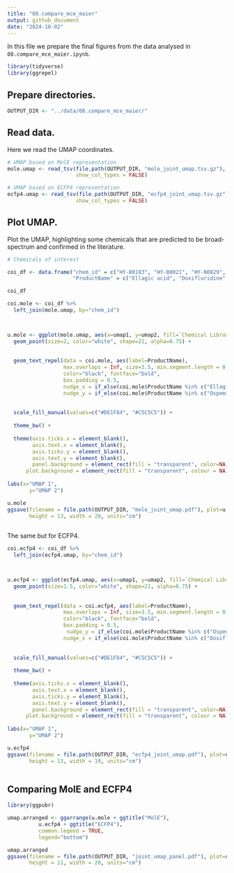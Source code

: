 ```yaml
---
title: "08.compare_mce_maier"
output: github_document
date: "2024-10-02"
---  
```

  
In this file we prepare the final figures from the data analysed in `08.compare_mce_maier.ipynb`. 

```r
library(tidyverse)
library(ggrepel)
```

## Prepare directories. 
  
```r

OUTPUT_DIR <- "../data/08.compare_mce_maier/"

```


## Read data.  
  
Here we read the UMAP coordinates.  
```r

# UMAP based on MolE representation
mole.umap <- read_tsv(file.path(OUTPUT_DIR, "mole_joint_umap.tsv.gz"), 
                      show_col_types = FALSE)

# UMAP based on ECFP4 representation
ecfp4.umap <- read_tsv(file.path(OUTPUT_DIR, "ecfp4_joint_umap.tsv.gz"), 
                      show_col_types = FALSE)
```

## Plot UMAP. 

Plot the UMAP, highlighting some chemicals that are predicted to be broad-spectrum and confirmed in the literature.

```r
# Chemicals of interest

coi_df <- data.frame("chem_id" = c("HY-B0183", "HY-B0021", "HY-N0829", "HY-B0723", "HY-B2136" ),
                     "ProductName" = c("Ellagic acid", "Doxifluridine", "Shionone", "Ospemifene", "Tannic acid"))

coi_df
```


 
```r

coi.mole <- coi_df %>% 
  left_join(mole.umap, by="chem_id")



u.mole <- ggplot(mole.umap, aes(x=umap1, y=umap2, fill=`Chemical Library`)) +
  geom_point(size=2, color="white", shape=21, alpha=0.75) +
  
  
  geom_text_repel(data = coi.mole, aes(label=ProductName), 
                  max.overlaps = Inf, size=3.5, min.segment.length = 0, 
                  color="black", fontface="bold",
                  box.padding = 0.5,
                  nudge_x = if_else(coi.mole$ProductName %in% c("Ellagic acid", "Tannic acid", "Ospemifene"), 1, 0),
                  nudge_y = if_else(coi.mole$ProductName %in% c("Ospemifene"), 3, 0)) +
  
  
  scale_fill_manual(values=c("#DE1F84", "#C5C5C5")) +
  
  theme_bw() +
  
  theme(axis.ticks.x = element_blank(),
        axis.text.x = element_blank(),
        axis.ticks.y = element_blank(),
        axis.text.y = element_blank(),
        panel.background = element_rect(fill = "transparent", color=NA),
      plot.background = element_rect(fill = "transparent", colour = NA))  + 
  
labs(x="UMAP 1",
       y="UMAP 2")

u.mole
ggsave(filename = file.path(OUTPUT_DIR, "mole_joint_umap.pdf"), plot=u.mole, dpi = 300,
       height = 13, width = 20, units="cm")
  

```


The same but for ECFP4. 
```r

coi.ecfp4 <- coi_df %>% 
  left_join(ecfp4.umap, by="chem_id")



u.ecfp4 <- ggplot(ecfp4.umap, aes(x=umap1, y=umap2, fill=`Chemical Library`)) +
  geom_point(size=1.5, color="white", shape=21, alpha=0.75) +
  
  
  geom_text_repel(data = coi.ecfp4, aes(label=ProductName), 
                  max.overlaps = Inf, size=3.5, min.segment.length = 0, 
                  color="black", fontface="bold",
                  box.padding = 0.5,
                   nudge_y = if_else(coi.mole$ProductName %in% c("Ospemifene", "Tannic acid"), -5, 0),
                  nudge_x = if_else(coi.mole$ProductName %in% c("Doxifluridine", "Ellagic acid"), -3, 0)) +
  
  
  scale_fill_manual(values=c("#DE1F84", "#C5C5C5")) +
  
  theme_bw() +
  
  theme(axis.ticks.x = element_blank(),
        axis.text.x = element_blank(),
        axis.ticks.y = element_blank(),
        axis.text.y = element_blank(),
        panel.background = element_rect(fill = "transparent", color=NA),
      plot.background = element_rect(fill = "transparent", colour = NA))  + 
  
labs(x="UMAP 1",
       y="UMAP 2")

u.ecfp4
ggsave(filename = file.path(OUTPUT_DIR, "ecfp4_joint_umap.pdf"), plot=u.ecfp4, dpi = 300,
       height = 13, width = 19, units="cm")
  

```

## Comparing MolE and ECFP4

```r
library(ggpubr)
```


```r

umap.arranged <- ggarrange(u.mole + ggtitle("MolE"), 
          u.ecfp4 + ggtitle("ECFP4"), 
          common.legend = TRUE,
          legend="bottom")

umap.arranged
ggsave(filename = file.path(OUTPUT_DIR, "joint_umap_panel.pdf"), plot=umap.arranged, dpi = 300,
       height = 11, width = 20, units="cm")
```

